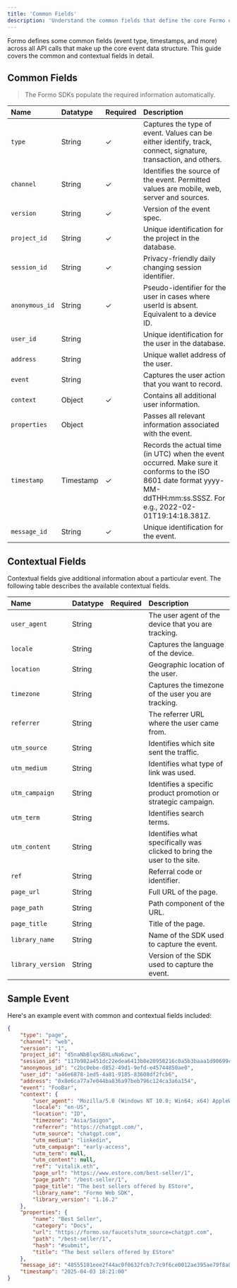 ```yaml
---
title: 'Common Fields'
description: 'Understand the common fields that define the core Formo event data structure.'
---
```


Formo defines some common fields (event type, timestamps, and more) across all API calls that make up the core event data structure. 
This guide covers the common and contextual fields in detail.

## Common Fields

> The Formo SDKs populate the required information automatically.

| Name | Datatype | Required | Description |
|:-----|:----------|:---------|:------------|
| `type` | String | ✓ | Captures the type of event. Values can be either identify, track, connect, signature, transaction, and others. |
| `channel` | String | ✓ | Identifies the source of the event. Permitted values are mobile, web, server and sources. |
| `version` | String | ✓ | Version of the event spec. |
| `project_id` | String | ✓ | Unique identification for the project in the database. |
| `session_id` | String | ✓ | Privacy-friendly daily changing session identifier. |
| `anonymous_id` | String | ✓ | Pseudo-identifier for the user in cases where userId is absent. Equivalent to a device ID. |
| `user_id` | String |  | Unique identification for the user in the database. |
| `address` | String |  | Unique wallet address of the user. |
| `event` | String |  | Captures the user action that you want to record. |
| `context` | Object | ✓ | Contains all additional user information. |
| `properties` | Object |  | Passes all relevant information associated with the event. |
| `timestamp` | Timestamp | ✓ | Records the actual time (in UTC) when the event occurred. Make sure it conforms to the ISO 8601 date format yyyy-MM-ddTHH:mm:ss.SSSZ. For e.g., 2022-02-01T19:14:18.381Z. |
| `message_id` | String | ✓ | Unique identification for the event.|

## Contextual Fields

Contextual fields give additional information about a particular event. The following table describes the available contextual fields.

| Name | Datatype | Required | Description |
|:-----|:----------|:---------|:------------|
| `user_agent` | String |  | The user agent of the device that you are tracking. |
| `locale` | String |  | Captures the language of the device. |
| `location` | String |  | Geographic location of the user. |
| `timezone` | String |  | Captures the timezone of the user you are tracking. |
| `referrer` | String |  | The referrer URL where the user came from. |
| `utm_source` | String |  | Identifies which site sent the traffic. |
| `utm_medium` | String |  | Identifies what type of link was used. |
| `utm_campaign` | String |  | Identifies a specific product promotion or strategic campaign. |
| `utm_term` | String |  | Identifies search terms. |
| `utm_content` | String |  | Identifies what specifically was clicked to bring the user to the site. |
| `ref` | String |  | Referral code or identifier. |
| `page_url` | String |  | Full URL of the page. |
| `page_path` | String |  | Path component of the URL. |
| `page_title` | String |  | Title of the page. |
| `library_name` | String |  | Name of the SDK used to capture the event. |
| `library_version` | String |  | Version of the SDK used to capture the event. |

## Sample Event

Here's an example event with common and contextual fields included:

```json
{
    "type": "page",
    "channel": "web",
    "version": "1",
    "project_id": "d5naNbBlqxSBXLuNa6zwc",
    "session_id": "117b982a451dc22edea6413b8e20958216c0a5b3baaa1d90699c42dbf4e74e33",    
    "anonymous_id": "c2bc0ebe-d852-49d1-9efd-e45744850ae0",
    "user_id": "a46e6878-1ed5-4a81-9185-83608df2fcb6",
    "address": "0x8e6ca77a7e044ba836a97beb796c124ca3a6a154",   
    "event": "FooBar", 
    "context": {
        "user_agent": "Mozilla/5.0 (Windows NT 10.0; Win64; x64) AppleWebKit/537.36 (KHTML, like Gecko) Chrome/132.0.0.0 Safari/537.36",
        "locale": "en-US",
        "location": "ID",
        "timezone": "Asia/Saigon",
        "referrer": "https://chatgpt.com/",
        "utm_source": "chatgpt.com",
        "utm_medium": "linkedin",
        "utm_campaign": "early-access",
        "utm_term": null,
        "utm_content": null,
        "ref": "vitalik.eth",
        "page_url": "https://www.estore.com/best-seller/1",
        "page_path": "/best-seller/1",
        "page_title": "The best sellers offered by EStore",
        "library_name": "Formo Web SDK",
        "library_version": "1.16.2"
    },
    "properties": {
        "name": "Best Seller",
        "category": "Docs",
        "url": "https://formo.so/faucets?utm_source=chatgpt.com",
        "path": "/best-seller/1",
        "hash": "#submit",
        "title": "The best sellers offered by EStore"
    },
    "message_id": "48555101eee2f44ac0f0632fcb7c7c9f6ce0012ae395ae79f8a0d515e4f5e41f",
    "timestamp": "2025-04-03 18:21:00"
}
```
